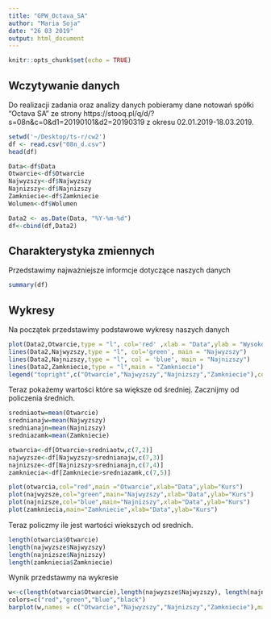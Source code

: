 ```yaml
---
title: "GPW_Octava_SA"
author: "Maria Soja"
date: "26 03 2019"
output: html_document
---
```


```r
knitr::opts_chunk$set(echo = TRUE)
```

## Wczytywanie danych
Do realizacji zadania oraz analizy danych pobieramy dane notowań spółki "Octava SA" ze strony https://stooq.pl/q/d/?s=08n&c=0&d1=20190101&d2=20190319 z okresu 02.01.2019-18.03.2019.
```r
setwd('~/Desktop/ts-r/cw2')
df <- read.csv("08n_d.csv")
head(df)
```
```r
Data<-df$Data
Otwarcie<-df$Otwarcie
Najwyzszy<-df$Najwyzszy
Najnizszy<-df$Najnizszy
Zamkniecie<-df$Zamkniecie
Wolumen<-df$Wolumen
```

```r
Data2 <- as.Date(Data, "%Y-%m-%d")
df<-cbind(df,Data2)
```
## Charakterystyka zmiennych
Przedstawimy najważniejsze informcje dotyczące naszych danych
```r
summary(df)
```
## Wykresy
Na początek przedstawimy podstawowe wykresy naszych danych
```r
plot(Data2,Otwarcie,type = "l", col='red' ,xlab = "Data",ylab = "Wysokość kursu")
lines(Data2,Najwyzszy,type = "l", col='green', main = "Najwyzszy")
lines(Data2,Najnizszy,type = "l", col = 'blue', main = "Najnizszy")
lines(Data2,Zamkniecie,type = "l",main = "Zamkniecie")
legend("topright",c("Otwarcie","Najwyzszy","Najnizszy","Zamkniecie"),col = c("red","green","blue","black"),pch = "-")
```
Teraz pokażemy wartości które sa większe od średniej. Zacznijmy od policzenia średnich.
```r
sredniaotw=mean(Otwarcie)
srednianajw=mean(Najwyzszy)
srednianajn=mean(Najnizszy)
sredniazamk=mean(Zamkniecie)
```
```r
otwarcia<-df[Otwarcie>sredniaotw,c(7,2)]
najwyzsze<-df[Najwyzszy>srednianajw,c(7,3)]
najnizsze<-df[Najnizszy>srednianajn,c(7,4)]
zamkniecia<-df[Zamkniecie>sredniazamk,c(7,5)]
```
```r
plot(otwarcia,col="red",main ="Otwarcie",xlab="Data",ylab="Kurs")
plot(najwyzsze,col="green",main="Najwyzszy",xlab="Data",ylab="Kurs")
plot(najnizsze,col="blue",main="Najnizszy",xlab="Data",ylab="Kurs")
plot(zamkniecia,main="Zamkniecie",xlab="Data",ylab="Kurs")
```
Teraz policzmy ile jest wartości wiekszych od srednich.
```r
length(otwarcia$Otwarcie)
length(najwyzsze$Najwyzszy)
length(najnizsze$Najnizszy)
length(zamkniecia$Zamkniecie)
```
Wynik przedstawmy na wykresie
```r
w<-c(length(otwarcia$Otwarcie),length(najwyzsze$Najwyzszy), length(najnizsze$Najnizszy), length(zamkniecia$Zamkniecie))
colors=c("red","green","blue","black")
barplot(w,names = c("Otwarcie","Najwyzszy","Najnizszy","Zamkniecie"),main="Liczba wartości wiekszych od srednich",col = colors)
```